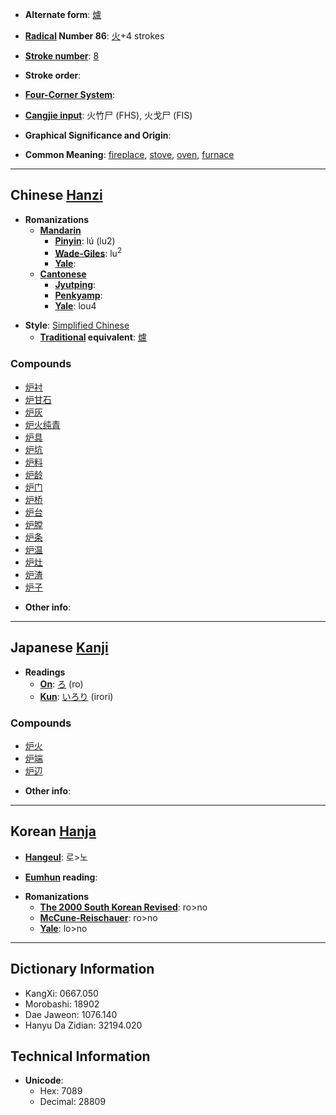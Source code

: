 * '''Alternate form''': [[爐]]

* '''[[Wiktionary:Chinese radical index| Radical]] Number 86''': [[Wiktionary:Chinese radical index 火|火]]+4 strokes

* '''[[Wiktionary:Chinese total strokes index|Stroke number]]''': [[Wiktionary:Chinese total strokes index 8|8]]

* '''Stroke order''': 

* '''[[Wiktionary:Chinese four corner index|Four-Corner System]]''': 

* '''[[Wiktionary:Chinese Cangjie index|Cangjie input]]''': 火竹尸 (FHS), 火戈尸 (FIS)

* '''Graphical Significance and Origin''': 

* '''Common Meaning''': [[fireplace]], [[stove]], [[oven]], [[furnace]]

----

== Chinese [[Hanzi]] ==

* '''Romanizations'''
** '''[[Mandarin]]'''
*** '''[[Pinyin]]''': lú (lu2)
*** '''[[Wade-Giles]]''': lu<sup>2</sup>
*** '''[[Yale]]''': 
** '''[[Cantonese]]'''
*** '''[[Jyutping]]''':
*** '''[[Penkyamp]]''': 
*** '''[[Yale]]''': lou4

* '''Style''': [[Simplified Chinese]] 
** '''[[Traditional Chinese|Traditional]] equivalent''': [[爐]]

===Compounds===
*[[炉衬]]
*[[炉甘石]]
*[[炉灰]]
*[[炉火纯青]]
*[[炉具]]
*[[炉坑]]
*[[炉料]]
*[[炉龄]]
*[[炉门]]
*[[炉桥]]
*[[炉台]]
*[[炉膛]]
*[[炉条]]
*[[炉温]]
*[[炉灶]]
*[[炉渣]]
*[[炉子]]

* '''Other info''': 

----

== Japanese [[Kanji]] ==

* '''Readings'''
** '''[[On]]''': [[ろ]] (ro)
** '''[[Kun]]''': [[いろり]] (irori)

===Compounds===
*[[炉火]]
*[[炉端]]
*[[炉辺]]

* '''Other info''':  

----

== Korean [[Hanja]] ==

* '''[[Hangeul]]''': 로>노

* '''[[Eumhun]] reading''': 

* '''Romanizations'''
** '''[[The 2000 South Korean Revised Romanization|The 2000 South Korean Revised]]''': ro>no
** '''[[McCune-Reischauer]]''': ro>no
** '''[[Yale]]''': lo>no

----

== Dictionary Information ==

* KangXi: 0667.050
* Morobashi: 18902
* Dae Jaweon: 1076.140
* Hanyu Da Zidian: 32194.020

== Technical Information ==

* '''Unicode''':
** Hex: 7089
** Decimal: 28809